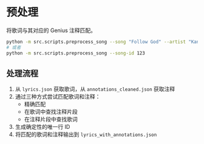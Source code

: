 # 预处理

将歌词与其对应的 Genius 注释匹配。

```bash
python -m src.scripts.preprocess_song --song "Follow God" --artist "Kanye West"
# 或者
python -m src.scripts.preprocess_song --song-id 123
```

## 处理流程

1. 从 `lyrics.json` 获取歌词，从 `annotations_cleaned.json` 获取注释
2. 通过三种方式尝试匹配歌词和注释：
   - 精确匹配
   - 在歌词中查找注释片段
   - 在注释片段中查找歌词
3. 生成确定性的唯一行 ID
4. 将匹配的歌词和注释输出到 `lyrics_with_annotations.json`
